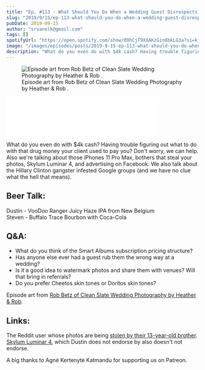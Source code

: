 ```yaml
---
title: "Ep. #113 - What Should You Do When a Wedding Guest Disrespects You?"
slug: "2019/9/15/ep-113-what-should-you-do-when-a-wedding-guest-disrespects-you"
pubDate: 2019-09-15
author: "srvanelk@gmail.com"
tags: []
spotifyUrl: "https://open.spotify.com/show/09hCjT9XXAKzGin8bkLG3a?si=kjRZvQ1JTb6Ov3HVzSSlWA"
image: "/images/episodes/posts/2019-9-15-ep-113-what-should-you-do-when-a-wedding-guest-disrespects-you/Rob+Betz+Photo.webp"
description: "What do you even do with $4k cash? Having trouble figuring out what to do with that drug money your client used to pay you? Don't worry, we can help. Also we're talking about those iPhones 11 Pro Max, bothers that steal your photos, Skylum Luminar 4, and advertising on Facebook. We also talk about the Hillary Clinton gangster infested Google groups (and we have no clue what the hell that means)."
---
```


<figure>
  <img src="/images/episodes/posts/2019-9-15-ep-113-what-should-you-do-when-a-wedding-guest-disrespects-you/Rob+Betz+Photo.webp" alt=" Episode art from Rob Betz of  Clean Slate Wedding Photography by Heather &amp; Rob . " />
  <figcaption>Episode art from Rob Betz of  Clean Slate Wedding Photography by Heather &amp; Rob .</figcaption>
</figure>
<iframe class="embedly-embed" src="//cdn.embedly.com/widgets/media.html?src=https%3A%2F%2Fanchor.fm%2Fweddingphotohangover%2Fembed%2Fepisodes%2FEp--113---What-Should-You-Do-When-a-Wedding-Guest-Disrespects-You-e5cnf1&url=https%3A%2F%2Fanchor.fm%2Fweddingphotohangover%2Fepisodes%2FEp--113---What-Should-You-Do-When-a-Wedding-Guest-Disrespects-You-e5cnf1&image=https%3A%2F%2Fd3t3ozftmdmh3i.cloudfront.net%2Fproduction%2Fpodcast_uploaded_episode400%2F805714%2F805714-1568520615814-db038d4e11493.jpg&key=61d05c9d54e8455ea7a9677c366be814&type=text%2Fhtml&schema=anchor&wmode=opaque" width="400" height="102" scrolling="no" frameborder="0" allow="autoplay; fullscreen" allowfullscreen="true"></iframe>

What do you even do with $4k cash? Having trouble figuring out what to do with that drug money your client used to pay you? Don't worry, we can help. Also we're talking about those iPhones 11 Pro Max, bothers that steal your photos, Skylum Luminar 4, and advertising on Facebook. We also talk about the Hillary Clinton gangster infested Google groups (and we have no clue what the hell that means).

## Beer Talk:  
Dustin - VooDoo Ranger Juicy Haze IPA from New Belgium  
Steven - Buffalo Trace Bourbon with Coca-Cola

## Q&A:
- What do you think of the Smart Albums subscription pricing structure?
- Has anyone else ever had a guest rub them the wrong way at a wedding?
- Is it a good idea to watermark photos and share them with venues? Will that bring in referrals?
- Do you prefer Cheetos skin tones or Doritos skin tones?

Episode art from [Rob Betz of Clean Slate Wedding Photography by Heather & Rob](https://www.cleanslate.media/Weddings/).

## Links:  
The Reddit user whose photos are being [stolen by their 13-year-old brother](https://www.reddit.com/r/photography/comments/cy5trt/my_brother_is_stealing_my_photos_and_posting_them/).  
[Skylum Luminar 4](https://www.digitaltrends.com/photography/skylum-luminar-4-teaser-sky-replacement/), which Dustin does not endorse by also doesn't not endorse.

A big thanks to Agnė Kertenytė Katmandu for supporting us on Patreon.
